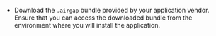 * Download the `.airgap` bundle provided by your application vendor. Ensure that you can access the downloaded bundle from the environment where you will install the application.